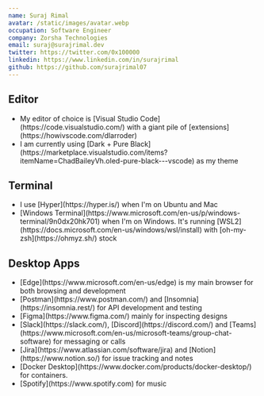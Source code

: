 ```yaml
---
name: Suraj Rimal
avatar: /static/images/avatar.webp
occupation: Software Engineer
company: Zorsha Technologies
email: suraj@surajrimal.dev
twitter: https://twitter.com/0x100000
linkedin: https://www.linkedin.com/in/surajrimal
github: https://github.com/surajrimal07
---
```


## Editor

<ul>
  <li>
    My editor of choice is [Visual Studio Code](https://code.visualstudio.com/)
    with a giant pile of [extensions](https://howivscode.com/dlarroder)
  </li>
  <li>
    I am currently using [Dark + Pure
    Black](https://marketplace.visualstudio.com/items?itemName=ChadBaileyVh.oled-pure-black---vscode)
    as my theme
  </li>
</ul>

## Terminal

<ul>
  <li>I use [Hyper](https://hyper.is/) when I'm on Ubuntu and Mac</li>
  <li>
    [Windows
    Terminal](https://www.microsoft.com/en-us/p/windows-terminal/9n0dx20hk701)
    when I'm on Windows. It's running
    [WSL2](https://docs.microsoft.com/en-us/windows/wsl/install) with
    [oh-my-zsh](https://ohmyz.sh/) stock
  </li>
</ul>

## Desktop Apps

<ul>
  <li>
    [Edge](https://www.microsoft.com/en-us/edge) is my main browser for both
    browsing and development
  </li>
  <li>
    [Postman](https://www.postman.com/) and [Insomnia](https://insomnia.rest/)
    for API development and testing
  </li>
  <li>[Figma](https://www.figma.com/) mainly for inspecting designs</li>
  <li>
    [Slack](https://slack.com/), [Discord](https://discord.com/) and
    [Teams](https://www.microsoft.com/en-us/microsoft-teams/group-chat-software)
    for messaging or calls
  </li>
  <li>
    [Jira](https://www.atlassian.com/software/jira) and
    [Notion](https://www.notion.so/) for issue tracking and notes
  </li>
  <li>
    [Docker Desktop](https://www.docker.com/products/docker-desktop/) for
    containers.
  </li>
  <li>[Spotify](https://www.spotify.com) for music</li>
</ul>
